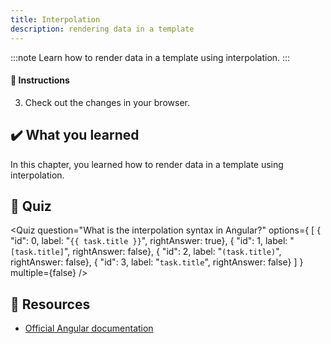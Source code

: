 ```yaml
---
title: Interpolation
description: rendering data in a template
---
```



:::note
Learn how to render data in a template using interpolation.
:::

#### 🎯 Instructions

3. Check out the changes in your browser.

## ✔️ What you learned

In this chapter, you learned how to render data in a template using interpolation.

## 🚦 Quiz

<Quiz
    question="What is the interpolation syntax in Angular?"
    options={
        [
            { "id": 0, label: "`{{ task.title }}`", rightAnswer: true},
            { "id": 1, label: "`[task.title]`", rightAnswer: false},
            { "id": 2, label: "`(task.title)`", rightAnswer: false},
            { "id": 3, label: "`task.title`", rightAnswer: false}
        ]
    }
    multiple={false}
/>

## 🔗 Resources

- [Official Angular documentation](https://angular.dev/guide/templates/interpolation)
